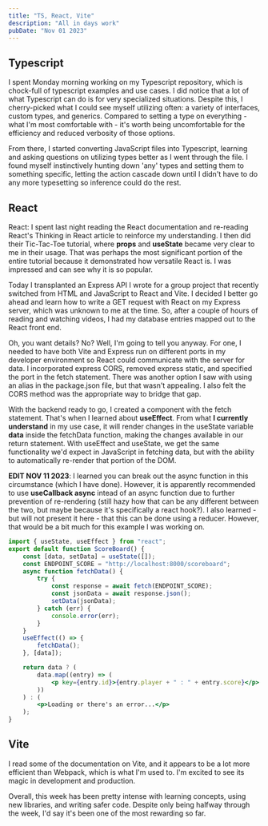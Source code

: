 ```yaml
---
title: "TS, React, Vite"
description: "All in days work"
pubDate: "Nov 01 2023"
---
```


## Typescript

I spent Monday morning working on my Typescript repository, which is chock-full of typescript examples and use cases. I did notice that a lot of what Typescript can do is for very specialized situations. Despite this, I cherry-picked what I could see myself utilizing often: a variety of interfaces, custom types, and generics. Compared to setting a type on everything - what I'm most comfortable with - it's worth being uncomfortable for the efficiency and reduced verbosity of those options.

From there, I started converting JavaScript files into Typescript, learning and asking questions on utilizing types better as I went through the file. I found myself instinctively hunting down 'any' types and setting them to something specific, letting the action cascade down until I didn't have to do any more typesetting so inference could do the rest.

## React

React: I spent last night reading the React documentation and re-reading React's Thinking in React article to reinforce my understanding. I then did their Tic-Tac-Toe tutorial, where **props** and **useState** became very clear to me in their usage. That was perhaps the most significant portion of the entire tutorial because it demonstrated how versatile React is. I was impressed and can see why it is so popular.

Today I transplanted an Express API I wrote for a group project that recently switched from HTML and JavaScript to React and Vite. I decided I better go ahead and learn how to write a GET request with React on my Express server, which was unknown to me at the time. So, after a couple of hours of reading and watching videos, I had my database entries mapped out to the React front end.

Oh, you want details? No? Well, I'm going to tell you anyway.
For one, I needed to have both Vite and Express run on different ports in my developer environment so React could communicate with the server for data. I incorporated express CORS, removed express static, and specified the port in the fetch statement. There was another option I saw with using an alias in the package.json file, but that wasn't appealing. I also felt the CORS method was the appropriate way to bridge that gap.

With the backend ready to go, I created a component with the fetch statement. That's when I learned about **useEffect**. From what **I currently understand** in my use case, it will render changes in the useState variable **data** inside the fetchData function, making the changes available in our return statement. With useEffect and useState, we get the same functionality we'd expect in JavaScript in fetching data, but with the ability to automatically re-render that portion of the DOM.

**EDIT NOV 11 2023**: I learned you can break out the async function in this circumstance (which I have done). However, it is apparently recommended to use **useCallback async** intead of an async function due to further prevention of re-rendering (still hazy how that can be any different between the two, but maybe because it's specifically a react hook?). I also learned - but will not present it here - that this can be done using a reducer. However, that would be a bit much for this example I was working on.

```jsx
import { useState, useEffect } from "react";
export default function ScoreBoard() {
	const [data, setData] = useState([]);
	const ENDPOINT_SCORE = "http://localhost:8000/scoreboard";
	async function fetchData() {
		try {
			const response = await fetch(ENDPOINT_SCORE);
			const jsonData = await response.json();
			setData(jsonData);
		} catch (err) {
			console.error(err);
		}
	}
	useEffect(() => {
		fetchData();
	}, [data]);

	return data ? (
		data.map((entry) => (
			<p key={entry.id}>{entry.player + " : " + entry.score}</p>
		))
	) : (
		<p>Loading or there's an error...</p>
	);
}
```

## Vite

I read some of the documentation on Vite, and it appears to be a lot more efficient than Webpack, which is what I'm used to. I'm excited to see its magic in development and production.

Overall, this week has been pretty intense with learning concepts, using new libraries, and writing safer code. Despite only being halfway through the week, I'd say it's been one of the most rewarding so far.
